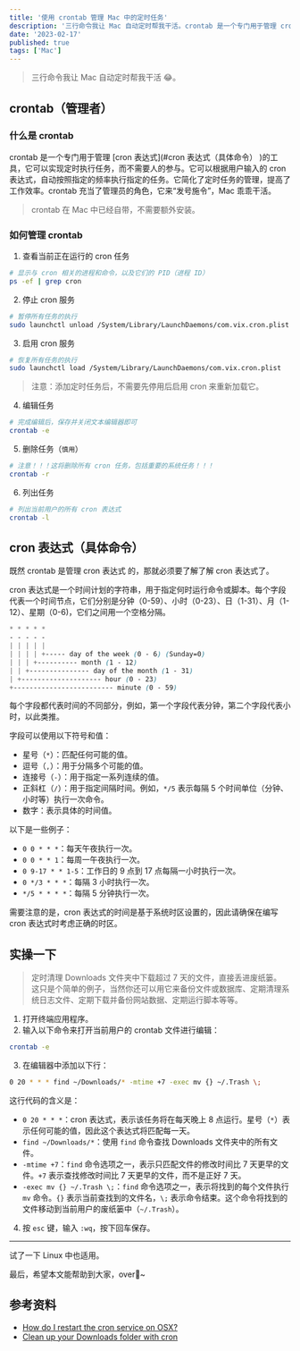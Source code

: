 ```yaml
---
title: '使用 crontab 管理 Mac 中的定时任务'
description: '三行命令我让 Mac 自动定时帮我干活。crontab 是一个专门用于管理 cron 表达式的工具，它可以实现定时执行任务。本文将介绍如何使用 crontab 来管理 Mac 中的定时任务，包括如何查看、停用、启用、编辑、删除任务，以及如何编写 cron 表达式。'
date: '2023-02-17'
published: true
tags: ['Mac']
---
```


> 三行命令我让 Mac 自动定时帮我干活 😂。

## crontab（管理者）

### 什么是 crontab

crontab 是一个专门用于管理 [cron 表达式](#cron 表达式（具体命令） )的工具，它可以实现定时执行任务，而不需要人的参与。它可以根据用户输入的 cron 表达式，自动按照指定的频率执行指定的任务。它简化了定时任务的管理，提高了工作效率。crontab 充当了管理员的角色，它来“发号施令”，Mac 乖乖干活。

> crontab 在 Mac 中已经自带，不需要额外安装。

### 如何管理 crontab

1.  查看当前正在运行的 cron 任务

```bash
# 显示与 cron 相关的进程和命令，以及它们的 PID（进程 ID）
ps -ef | grep cron
```

2. 停止 cron 服务

```bash
# 暂停所有任务的执行
sudo launchctl unload /System/Library/LaunchDaemons/com.vix.cron.plist
```

3. 启用 cron 服务

```bash
# 恢复所有任务的执行
sudo launchctl load /System/Library/LaunchDaemons/com.vix.cron.plist
```

> 注意：添加定时任务后，不需要先停用后启用 cron 来重新加载它。

4. 编辑任务

```bash
# 完成编辑后，保存并关闭文本编辑器即可
crontab -e
```

5. 删除任务（`慎用`）

```bash
# 注意！！！这将删除所有 cron 任务，包括重要的系统任务！！！
crontab -r
```

6. 列出任务

```bash
# 列出当前用户的所有 cron 表达式
crontab -l
```

## cron 表达式（具体命令）

既然 crontab 是管理 cron 表达式 的，那就必须要了解了解 cron 表达式了。

cron 表达式是一个时间计划的字符串，用于指定何时运行命令或脚本。每个字段代表一个时间节点，它们分别是分钟（0-59）、小时（0-23）、日（1-31）、月（1-12）、星期（0-6)，它们之间用一个空格分隔。

```scss
* * * * *
- - - - -
| | | | |
| | | | +----- day of the week (0 - 6) (Sunday=0)
| | | +---------- month (1 - 12)
| | +--------------- day of the month (1 - 31)
| +-------------------- hour (0 - 23)
+------------------------- minute (0 - 59)
```

每个字段都代表时间的不同部分，例如，第一个字段代表分钟，第二个字段代表小时，以此类推。

字段可以使用以下符号和值：

- 星号（`*`）：匹配任何可能的值。
- 逗号（`,`）：用于分隔多个可能的值。
- 连接号（`-`）：用于指定一系列连续的值。
- 正斜杠（`/`）：用于指定间隔时间。例如，`*/5` 表示每隔 5 个时间单位（分钟、小时等）执行一次命令。
- 数字：表示具体的时间值。

以下是一些例子：

- `0 0 * * *`：每天午夜执行一次。
- `0 0 * * 1`：每周一午夜执行一次。
- `0 9-17 * * 1-5`：工作日的 9 点到 17 点每隔一小时执行一次。
- `0 */3 * * *`：每隔 3 小时执行一次。
- `*/5 * * * *`：每隔 5 分钟执行一次。

需要注意的是，cron 表达式的时间是基于系统时区设置的，因此请确保在编写 cron 表达式时考虑正确的时区。

## 实操一下

> 定时清理 Downloads 文件夹中下载超过 7 天的文件，直接丢进废纸篓。
> 这只是个简单的例子，当然你还可以用它来备份文件或数据库、定期清理系统日志文件、定期下载并备份网站数据、定期运行脚本等等。

1.  打开终端应用程序。
2.  输入以下命令来打开当前用户的 crontab 文件进行编辑：

```bash
crontab -e
```

3.  在编辑器中添加以下行：

```bash
0 20 * * * find ~/Downloads/* -mtime +7 -exec mv {} ~/.Trash \;
```

这行代码的含义是：

- `0 20 * * *`：cron 表达式，表示该任务将在每天晚上 8 点运行。星号（`*`）表示任何可能的值，因此这个表达式将匹配每一天。
- `find ~/Downloads/*`：使用 `find` 命令查找 Downloads 文件夹中的所有文件。
- `-mtime +7`：`find` 命令选项之一，表示只匹配文件的修改时间比 7 天更早的文件。`+7` 表示查找修改时间比 7 天更早的文件，而不是正好 7 天。
- `-exec mv {} ~/.Trash \;`：`find` 命令选项之一，表示将找到的每个文件执行 `mv` 命令。`{}` 表示当前查找到的文件名，`\;` 表示命令结束。这个命令将找到的文件移动到当前用户的废纸篓中（`~/.Trash`）。

4. 按 `esc` 键，输入 `:wq`，按下回车保存。

---

试了一下 Linux 中也适用。

最后，希望本文能帮助到大家，over🎉~

## 参考资料

- [How do I restart the cron service on OSX?](https://apple.stackexchange.com/questions/266835/how-do-i-restart-the-cron-service-on-osx)
- [Clean up your Downloads folder with cron](https://critter.blog/2023/02/10/clean-up-your-downloads-folder-with-cron/)

